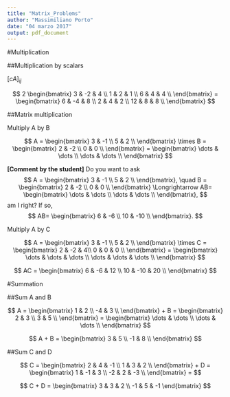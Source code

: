 ```yaml
---
title: "Matrix_Problems"
author: "Massimiliano Porto"
date: "04 marzo 2017"
output: pdf_document
---
```


#Multiplication

##Multiplication by scalars

$[cA]_{ij}$

$$
2
\begin{bmatrix}
 3 & -2 & 4 \\
 1 & 2 & 1 \\
 6 & 4 & 4 \\
\end{bmatrix}
=
\begin{bmatrix}
 6  & -4 & 8 \\
 2  &  4 & 2 \\
 12 &  8 & 8 \\
\end{bmatrix}
$$

##Matrix multiplication

Multiply A by B

$$
A =
\begin{bmatrix}
 3 & -1 \\
 5 & 2 \\
\end{bmatrix}
\times
B =
\begin{bmatrix}
 2 & -2 \\
 0 & 0 \\
\end{bmatrix}
=
\begin{bmatrix}
 \dots & \dots \\
 \dots & \dots \\
\end{bmatrix}
$$

**[Comment by the student]** Do you want to ask
$$
A =
\begin{bmatrix}
 3 & -1 \\
 5 & 2 \\
\end{bmatrix}, 
\quad
B =
\begin{bmatrix}
 2 & -2 \\
 0 & 0 \\
\end{bmatrix}
\Longrightarrow
AB=
\begin{bmatrix}
 \dots & \dots \\
 \dots & \dots \\
\end{bmatrix},
$$
am I right? If so, 
$$
AB=
\begin{bmatrix}
 6 & -6 \\
 10 & -10 \\
\end{bmatrix}.
$$


Multiply A by C

$$
A =
\begin{bmatrix}
 3 & -1 \\
 5 & 2 \\
\end{bmatrix}
\times
C =
\begin{bmatrix}
 2 & -2 & 4\\
 0 & 0 & 0 \\
\end{bmatrix}
=
\begin{bmatrix}
 \dots & \dots & \dots \\
 \dots & \dots & \dots \\
\end{bmatrix}
$$

$$
AC = 
\begin{bmatrix}
  6 &  -6 & 12 \\
 10 & -10 & 20 \\
\end{bmatrix}
$$

#Summation

##Sum A and B

$$
A =
\begin{bmatrix}
  1 & 2 \\
  -4 & 3 \\
\end{bmatrix}
+
B = 
\begin{bmatrix}
 2 & 3 \\
 3 & 5 \\
\end{bmatrix}
=
\begin{bmatrix}
 \dots & \dots \\
 \dots & \dots \\
\end{bmatrix}
$$

$$
A + B =
\begin{bmatrix}
  3 & 5 \\
 -1 & 8 \\
\end{bmatrix}
$$


##Sum C and D

$$
C = 
\begin{bmatrix}
 2 & 4 & -1 \\
 1 & 3 & 2 \\
\end{bmatrix}
+
D =
\begin{bmatrix}
 1 & -1 & 3 \\
 -2 & 2 & -3 \\
\end{bmatrix}
=
$$

$$
C + D =
\begin{bmatrix}
   3 & 3 &  2 \\
  -1 & 5 & -1
\end{bmatrix}
$$ 
 
